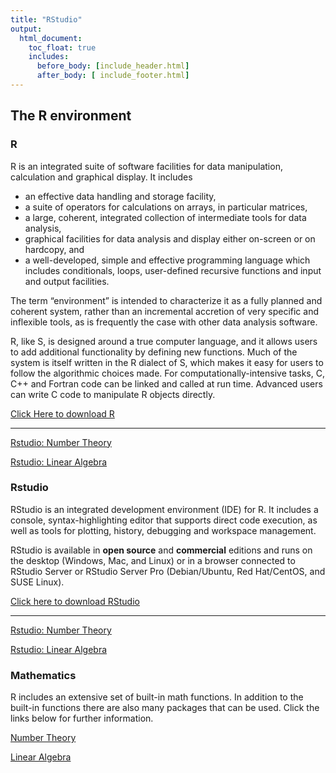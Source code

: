 ```yaml
---
title: "RStudio"
output:
  html_document:
    toc_float: true
    includes:
      before_body: [include_header.html]
      after_body: [ include_footer.html]
---
```

## **The R environment** {.tabset .tabset-fade .tabset-pills}
### R 


R is an integrated suite of software facilities for data manipulation, calculation and graphical display. It includes

+ an effective data handling and storage facility,
+ a suite of operators for calculations on arrays, in particular matrices,
+ a large, coherent, integrated collection of intermediate tools for data analysis,
+ graphical facilities for data analysis and display either on-screen or on hardcopy, and
+ a well-developed, simple and effective programming language which includes conditionals, loops, user-defined recursive functions and input and output facilities.

The term “environment” is intended to characterize it as a fully planned and coherent system, rather than an incremental accretion of very specific and inflexible tools, as is frequently the case with other data analysis software.

R, like S, is designed around a true computer language, and it allows users to add additional functionality by defining new functions. Much of the system is itself written in the R dialect of S, which makes it easy for users to follow the algorithmic choices made. For computationally-intensive tasks, C, C++ and Fortran code can be linked and called at run time. Advanced users can write C code to manipulate R objects directly.

[Click Here to download R](https://cran.r-project.org/mirrors.html)

***
 [Rstudio: Number Theory](rs2.html)
 
 [Rstudio: Linear Algebra](rs1.html)

### Rstudio

RStudio is an integrated development environment (IDE) for R. It includes a console, syntax-highlighting editor that supports direct code execution, as well as tools for plotting, history, debugging and workspace management.

RStudio is available in **open source** and **commercial** editions and runs on the desktop (Windows, Mac, and Linux) or in a browser connected to RStudio Server or RStudio Server Pro (Debian/Ubuntu, Red Hat/CentOS, and SUSE Linux).

[Click here to download RStudio](https://rstudio.com/products/rstudio/)

 
***
 [Rstudio: Number Theory](rs2.html)
 
 [Rstudio: Linear Algebra](rs1.html)
 
### Mathematics
R includes an extensive set of built-in math functions. In addition to the built-in functions there are also many packages that can be used. Click the links below for further information.

 [Number Theory](rs2.html)
 
 [ Linear Algebra](rs1.html)
 
 